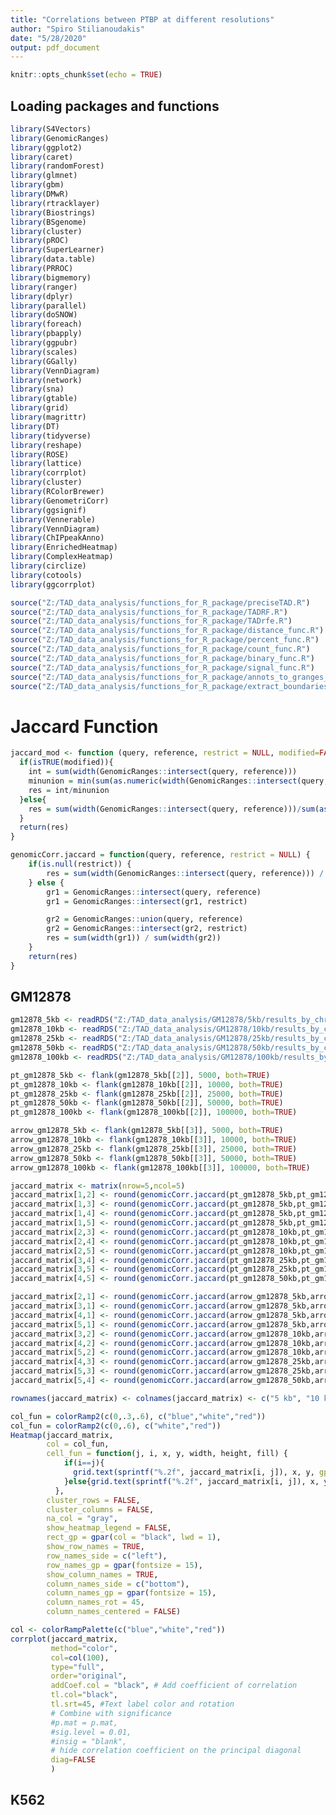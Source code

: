 ```yaml
---
title: "Correlations between PTBP at different resolutions"
author: "Spiro Stilianoudakis"
date: "5/28/2020"
output: pdf_document
---
```


```r
knitr::opts_chunk$set(echo = TRUE)
```

## Loading packages and functions

```r
library(S4Vectors)
library(GenomicRanges)
library(ggplot2)
library(caret)
library(randomForest)
library(glmnet)
library(gbm)
library(DMwR)
library(rtracklayer)
library(Biostrings)
library(BSgenome)
library(cluster)
library(pROC)
library(SuperLearner)
library(data.table)
library(PRROC)
library(bigmemory)
library(ranger)
library(dplyr)
library(parallel)
library(doSNOW)
library(foreach)
library(pbapply)
library(ggpubr)
library(scales)
library(GGally)
library(VennDiagram)
library(network)
library(sna)
library(gtable)
library(grid)
library(magrittr) 
library(DT)
library(tidyverse)
library(reshape)
library(ROSE)
library(lattice)
library(corrplot)
library(cluster)
library(RColorBrewer)
library(GenometriCorr)
library(ggsignif)
library(Vennerable)
library(VennDiagram)
library(ChIPpeakAnno)
library(EnrichedHeatmap)
library(ComplexHeatmap)
library(circlize)
library(cotools)
library(ggcorrplot)

source("Z:/TAD_data_analysis/functions_for_R_package/preciseTAD.R")
source("Z:/TAD_data_analysis/functions_for_R_package/TADRF.R")
source("Z:/TAD_data_analysis/functions_for_R_package/TADrfe.R")
source("Z:/TAD_data_analysis/functions_for_R_package/distance_func.R")
source("Z:/TAD_data_analysis/functions_for_R_package/percent_func.R")
source("Z:/TAD_data_analysis/functions_for_R_package/count_func.R")
source("Z:/TAD_data_analysis/functions_for_R_package/binary_func.R")
source("Z:/TAD_data_analysis/functions_for_R_package/signal_func.R")
source("Z:/TAD_data_analysis/functions_for_R_package/annots_to_granges_func.R")
source("Z:/TAD_data_analysis/functions_for_R_package/extract_boundaries_func.R")

```

# Jaccard Function

```r
jaccard_mod <- function (query, reference, restrict = NULL, modified=FALSE) {
  if(isTRUE(modified)){
    int = sum(width(GenomicRanges::intersect(query, reference)))
    minunion = min(sum(as.numeric(width(GenomicRanges::intersect(query, reference)))),sum(as.numeric(width(GenomicRanges::union(query, reference)))))
    res = int/minunion
  }else{
    res = sum(width(GenomicRanges::intersect(query, reference)))/sum(as.numeric(width(GenomicRanges::union(query, reference)))) 
  }
  return(res)
}

genomicCorr.jaccard = function(query, reference, restrict = NULL) {
	if(is.null(restrict)) {
		res = sum(width(GenomicRanges::intersect(query, reference))) / sum(as.numeric(width(GenomicRanges::union(query, reference))))
	} else {
		gr1 = GenomicRanges::intersect(query, reference)
		gr1 = GenomicRanges::intersect(gr1, restrict)

		gr2 = GenomicRanges::union(query, reference)
		gr2 = GenomicRanges::intersect(gr2, restrict)
		res = sum(width(gr1)) / sum(width(gr2))
	}
	return(res)
}
```


## GM12878

```r
gm12878_5kb <- readRDS("Z:/TAD_data_analysis/GM12878/5kb/results_by_chr/CHR22/rus/distance/preciseTAD_holdout.rds")
gm12878_10kb <- readRDS("Z:/TAD_data_analysis/GM12878/10kb/results_by_chr/CHR22/rus/distance/preciseTAD_holdout.rds")
gm12878_25kb <- readRDS("Z:/TAD_data_analysis/GM12878/25kb/results_by_chr/CHR22/rus/distance/preciseTAD_holdout.rds")
gm12878_50kb <- readRDS("Z:/TAD_data_analysis/GM12878/50kb/results_by_chr/CHR22/rus/distance/preciseTAD_holdout.rds")
gm12878_100kb <- readRDS("Z:/TAD_data_analysis/GM12878/100kb/results_by_chr/CHR22/rus/distance/preciseTAD_holdout.rds")

pt_gm12878_5kb <- flank(gm12878_5kb[[2]], 5000, both=TRUE)
pt_gm12878_10kb <- flank(gm12878_10kb[[2]], 10000, both=TRUE)
pt_gm12878_25kb <- flank(gm12878_25kb[[2]], 25000, both=TRUE)
pt_gm12878_50kb <- flank(gm12878_50kb[[2]], 50000, both=TRUE)
pt_gm12878_100kb <- flank(gm12878_100kb[[2]], 100000, both=TRUE)

arrow_gm12878_5kb <- flank(gm12878_5kb[[3]], 5000, both=TRUE)
arrow_gm12878_10kb <- flank(gm12878_10kb[[3]], 10000, both=TRUE)
arrow_gm12878_25kb <- flank(gm12878_25kb[[3]], 25000, both=TRUE)
arrow_gm12878_50kb <- flank(gm12878_50kb[[3]], 50000, both=TRUE)
arrow_gm12878_100kb <- flank(gm12878_100kb[[3]], 100000, both=TRUE)

jaccard_matrix <- matrix(nrow=5,ncol=5)
jaccard_matrix[1,2] <- round(genomicCorr.jaccard(pt_gm12878_5kb,pt_gm12878_10kb),2)
jaccard_matrix[1,3] <- round(genomicCorr.jaccard(pt_gm12878_5kb,pt_gm12878_25kb),2)
jaccard_matrix[1,4] <- round(genomicCorr.jaccard(pt_gm12878_5kb,pt_gm12878_50kb),2)
jaccard_matrix[1,5] <- round(genomicCorr.jaccard(pt_gm12878_5kb,pt_gm12878_100kb),2)
jaccard_matrix[2,3] <- round(genomicCorr.jaccard(pt_gm12878_10kb,pt_gm12878_25kb),2)
jaccard_matrix[2,4] <- round(genomicCorr.jaccard(pt_gm12878_10kb,pt_gm12878_50kb),2)
jaccard_matrix[2,5] <- round(genomicCorr.jaccard(pt_gm12878_10kb,pt_gm12878_100kb),2)
jaccard_matrix[3,4] <- round(genomicCorr.jaccard(pt_gm12878_25kb,pt_gm12878_50kb),2)
jaccard_matrix[3,5] <- round(genomicCorr.jaccard(pt_gm12878_25kb,pt_gm12878_100kb),2)
jaccard_matrix[4,5] <- round(genomicCorr.jaccard(pt_gm12878_50kb,pt_gm12878_100kb),2)

jaccard_matrix[2,1] <- round(genomicCorr.jaccard(arrow_gm12878_5kb,arrow_gm12878_10kb),2)
jaccard_matrix[3,1] <- round(genomicCorr.jaccard(arrow_gm12878_5kb,arrow_gm12878_25kb),2)
jaccard_matrix[4,1] <- round(genomicCorr.jaccard(arrow_gm12878_5kb,arrow_gm12878_50kb),2)
jaccard_matrix[5,1] <- round(genomicCorr.jaccard(arrow_gm12878_5kb,arrow_gm12878_100kb),2)
jaccard_matrix[3,2] <- round(genomicCorr.jaccard(arrow_gm12878_10kb,arrow_gm12878_25kb),2)
jaccard_matrix[4,2] <- round(genomicCorr.jaccard(arrow_gm12878_10kb,arrow_gm12878_50kb),2)
jaccard_matrix[5,2] <- round(genomicCorr.jaccard(arrow_gm12878_10kb,arrow_gm12878_100kb),2)
jaccard_matrix[4,3] <- round(genomicCorr.jaccard(arrow_gm12878_25kb,arrow_gm12878_50kb),2)
jaccard_matrix[5,3] <- round(genomicCorr.jaccard(arrow_gm12878_25kb,arrow_gm12878_100kb),2)
jaccard_matrix[5,4] <- round(genomicCorr.jaccard(arrow_gm12878_50kb,arrow_gm12878_100kb),2)

rownames(jaccard_matrix) <- colnames(jaccard_matrix) <- c("5 kb", "10 kb", "25 kb", "50 kb", "100 kb")

col_fun = colorRamp2(c(0,.3,.6), c("blue","white","red"))
col_fun = colorRamp2(c(0,.6), c("white","red"))
Heatmap(jaccard_matrix,  
        col = col_fun,
        cell_fun = function(j, i, x, y, width, height, fill) {
            if(i==j){
              grid.text(sprintf("%.2f", jaccard_matrix[i, j]), x, y, gp = gpar(fontsize = 0))
            }else{grid.text(sprintf("%.2f", jaccard_matrix[i, j]), x, y, gp = gpar(fontsize = 15))}
          },
        cluster_rows = FALSE,
        cluster_columns = FALSE, 
        na_col = "gray",
        show_heatmap_legend = FALSE,
        rect_gp = gpar(col = "black", lwd = 1),
        show_row_names = TRUE,
        row_names_side = c("left"),
        row_names_gp = gpar(fontsize = 15),
        show_column_names = TRUE,
        column_names_side = c("bottom"),
        column_names_gp = gpar(fontsize = 15),
        column_names_rot = 45,
        column_names_centered = FALSE)

col <- colorRampPalette(c("blue","white","red"))
corrplot(jaccard_matrix, 
         method="color", 
         col=col(100),  
         type="full", 
         order="original", 
         addCoef.col = "black", # Add coefficient of correlation
         tl.col="black", 
         tl.srt=45, #Text label color and rotation
         # Combine with significance
         #p.mat = p.mat, 
         #sig.level = 0.01, 
         #insig = "blank", 
         # hide correlation coefficient on the principal diagonal
         diag=FALSE 
         )
```


## K562

